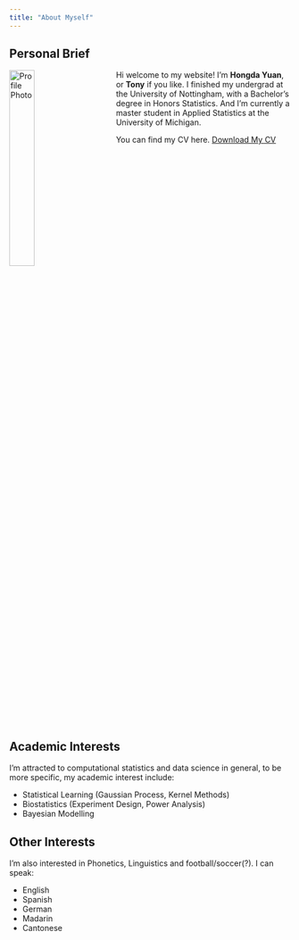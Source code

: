 ---
title: "About Myself"
---

## Personal Brief

<img style="float:left; width:30%; margin-right:40px" src="/image/MPHOTO_StatsHds24_215.JPG" alt="Profile Photo">
Hi welcome to my website! I'm **Hongda Yuan**, or **Tony** if you like. I finished my undergrad at the University of Nottingham, with a Bachelor's degree in Honors Statistics. And I'm currently a master student in Applied Statistics at the University of Michigan.

You can find my CV here.
<a href="files/CV_Hongda_Yuan_10112024.pdf" target="_blank" type="button" class="btn btn-outline-secondary btn-sm">Download My CV</a>
<div style="clear: both;"></div>

## Academic Interests
I'm attracted to computational statistics and data science in general, to be more specific, my academic interest include:

- Statistical Learning (Gaussian Process, Kernel Methods)
- Biostatistics (Experiment Design, Power Analysis)
- Bayesian Modelling

## Other Interests
I'm also interested in Phonetics, Linguistics and football/soccer(?). I can speak:

- English
- Spanish
- German
- Madarin
- Cantonese